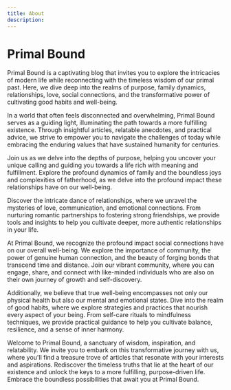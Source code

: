 ```yaml
---
title: About
description:
---
```


# Primal Bound

Primal Bound is a captivating blog that invites you to explore the intricacies of modern life while reconnecting with the timeless wisdom of our primal past. Here, we dive deep into the realms of purpose, family dynamics, relationships, love, social connections, and the transformative power of cultivating good habits and well-being.        


In a world that often feels disconnected and overwhelming, Primal Bound serves as a guiding light, illuminating the path towards a more fulfilling existence. Through insightful articles, relatable anecdotes, and practical advice, we strive to empower you to navigate the challenges of today while embracing the enduring values that have sustained humanity for centuries.


Join us as we delve into the depths of purpose, helping you uncover your unique calling and guiding you towards a life rich with meaning and fulfillment. Explore the profound dynamics of family and the boundless joys and complexities of fatherhood, as we delve into the profound impact these relationships have on our well-being.


Discover the intricate dance of relationships, where we unravel the mysteries of love, communication, and emotional connections. From nurturing romantic partnerships to fostering strong friendships, we provide tools and insights to help you cultivate deeper, more authentic relationships in your life.


At Primal Bound, we recognize the profound impact social connections have on our overall well-being. We explore the importance of community, the power of genuine human connection, and the beauty of forging bonds that transcend time and distance. Join our vibrant community, where you can engage, share, and connect with like-minded individuals who are also on their own journey of growth and self-discovery.


Additionally, we believe that true well-being encompasses not only our physical health but also our mental and emotional states. Dive into the realm of good habits, where we explore strategies and practices that nourish every aspect of your being. From self-care rituals to mindfulness techniques, we provide practical guidance to help you cultivate balance, resilience, and a sense of inner harmony.


Welcome to Primal Bound, a sanctuary of wisdom, inspiration, and relatability. We invite you to embark on this transformative journey with us, where you'll find a treasure trove of articles that resonate with your interests and aspirations. Rediscover the timeless truths that lie at the heart of our existence and unlock the keys to a more fulfilling, purpose-driven life. Embrace the boundless possibilities that await you at Primal Bound.
